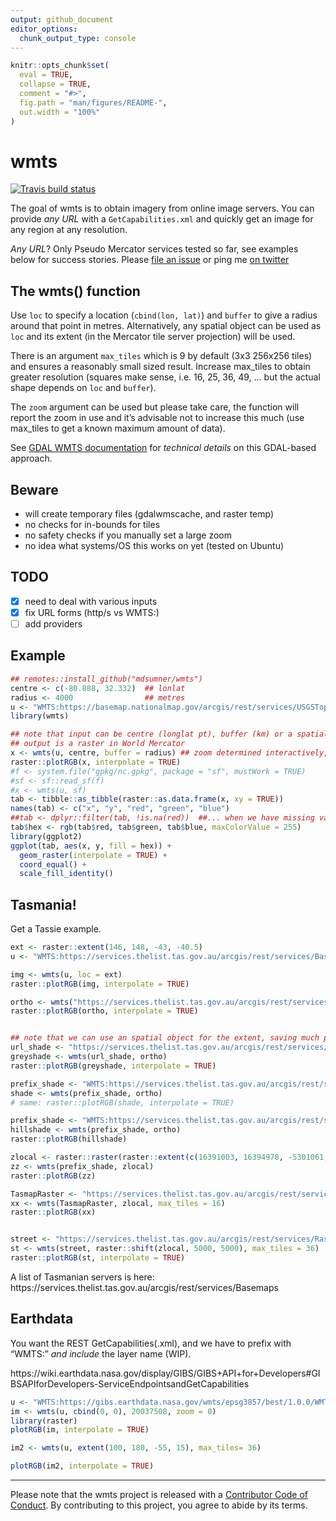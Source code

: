 ```yaml
---
output: github_document
editor_options: 
  chunk_output_type: console
---
```


<!-- README.md is generated from README.Rmd. Please edit that file -->

```r
knitr::opts_chunk$set(
  eval = TRUE,
  collapse = TRUE,
  comment = "#>",
  fig.path = "man/figures/README-",
  out.width = "100%"
)
```

# wmts

<!-- badges: start -->
[![Travis build status](https://travis-ci.org/mdsumner/wmts.svg?branch=master)](https://travis-ci.org/mdsumner/wmts)
<!-- badges: end -->

The goal of wmts is to obtain imagery from online image servers. You can provide *any URL* with a `GetCapabilities.xml` and quickly get an image for any region at any resolution. 

*Any URL*? Only Pseudo Mercator services tested so far, see examples below for success stories.  Please [file an issue]() or ping me [on twitter](https://twitter.com/mdsumner)


## The wmts() function

Use `loc` to specify a location (`cbind(lon, lat)`) and `buffer` to give a radius around that point in metres. Alternatively, any spatial object can be used as `loc` and its extent (in the Mercator tile server projection) will be used. 

There is an argument `max_tiles` which is 9 by default (3x3 256x256 tiles) and ensures a reasonably small sized result. Increase max_tiles to obtain greater resolution (squares make sense, i.e. 16, 25, 36, 49, ... but the actual shape depends on `loc` and `buffer`). 

The `zoom` argument can be used but please take care, the function will report the zoom in use and it's advisable not to increase this much (use max_tiles to get a known maximum amount of data). 

See [GDAL WMTS documentation](https://gdal.org/drivers/raster/wmts.html)  for *technical details* on this GDAL-based approach.


## Beware

* will create temporary files (gdalwmscache, and raster temp)
* no checks for in-bounds for tiles
* no safety checks if you manually set a large zoom
* no idea what systems/OS this works on yet (tested on Ubuntu)

## TODO

- [x] need to deal with various inputs 
- [x] fix URL forms (http/s vs WMTS:)
- [ ] add providers

## Example

```r
## remotes::install_github("mdsumner/wmts")
centre <- c(-80.888, 32.332)  ## lonlat
radius <- 4000                ## metres
u <- "WMTS:https://basemap.nationalmap.gov/arcgis/rest/services/USGSTopo/MapServer/WMTS/1.0.0/WMTSCapabilities.xml,layer=USGSTopo,tilematrixset=default028mm"
library(wmts)

## note that input can be centre (longlat pt), buffer (km) or a spatial object (ignore buffer)
## output is a raster in World Mercator
x <- wmts(u, centre, buffer = radius) ## zoom determined interactively, don't use a hardcoded zoom
raster::plotRGB(x, interpolate = TRUE)
#f <- system.file("gpkg/nc.gpkg", package = "sf", mustWork = TRUE)
#sf <- sf::read_sf(f)
#x <- wmts(u, sf)
tab <- tibble::as_tibble(raster::as.data.frame(x, xy = TRUE))
names(tab) <- c("x", "y", "red", "green", "blue")
##tab <- dplyr::filter(tab, !is.na(red))  ##... when we have missing values, we should drop them or rgb() will error
tab$hex <- rgb(tab$red, tab$green, tab$blue, maxColorValue = 255)
library(ggplot2)
ggplot(tab, aes(x, y, fill = hex)) +
  geom_raster(interpolate = TRUE) +
  coord_equal() +
  scale_fill_identity()
```


## Tasmania!

Get a Tassie example. 

```r
ext <- raster::extent(146, 148, -43, -40.5)
u <- "WMTS:https://services.thelist.tas.gov.au/arcgis/rest/services/Basemaps/Topographic/MapServer/WMTS/1.0.0/WMTSCapabilities.xml,layer=Basemaps_Topographic,tilematrixset=default028mm"

img <- wmts(u, loc = ext)
raster::plotRGB(img, interpolate = TRUE)

ortho <- wmts("https://services.thelist.tas.gov.au/arcgis/rest/services/Basemaps/Orthophoto/MapServer/WMTS/1.0.0/WMTSCapabilities.xml", raster::extent(147.125, 147.528, -43.054, -42.717), max_tiles = 16)
raster::plotRGB(ortho, interpolate = TRUE)


## note that we can use an spatial object for the extent, saving much pain
url_shade <- "https://services.thelist.tas.gov.au/arcgis/rest/services/Basemaps/HillshadeGrey/MapServer/WMTS/1.0.0/WMTSCapabilities.xml"
greyshade <- wmts(url_shade, ortho)
raster::plotRGB(greyshade, interpolate = TRUE)

prefix_shade <- "WMTS:https://services.thelist.tas.gov.au/arcgis/rest/services/Basemaps/HillshadeGrey/MapServer/WMTS/1.0.0/WMTSCapabilities.xml"
shade <- wmts(prefix_shade, ortho)
# same: raster::plotRGB(shade, interpolate = TRUE)

prefix_shade <- "WMTS:https://services.thelist.tas.gov.au/arcgis/rest/services/Basemaps/Hillshade/MapServer/WMTS/1.0.0/WMTSCapabilities.xml"
hillshade <- wmts(prefix_shade, ortho)
raster::plotRGB(hillshade)

zlocal <- raster::raster(raster::extent(c(16391003, 16394978, -5301061, -5298768)), crs = raster::projection(ortho))
zz <- wmts(prefix_shade, zlocal)
raster::plotRGB(zz)

TasmapRaster <- "https://services.thelist.tas.gov.au/arcgis/rest/services/Basemaps/TasmapRaster/MapServer/WMTS/1.0.0/WMTSCapabilities.xml"
xx <- wmts(TasmapRaster, zlocal, max_tiles = 16)
raster::plotRGB(xx)


street <- "https://services.thelist.tas.gov.au/arcgis/rest/services/Raster/TTSA/MapServer/WMTS/1.0.0/WMTSCapabilities.xml"
st <- wmts(street, raster::shift(zlocal, 5000, 5000), max_tiles = 36)
raster::plotRGB(st, interpolate = TRUE)

```

A list of Tasmanian servers is here: https://services.thelist.tas.gov.au/arcgis/rest/services/Basemaps



## Earthdata

You want the REST GetCapabilities(.xml), and we have to prefix with "WMTS:" *and include* the layer name (WIP).

https://wiki.earthdata.nasa.gov/display/GIBS/GIBS+API+for+Developers#GIBSAPIforDevelopers-ServiceEndpointsandGetCapabilities


```r
u <- "WMTS:https://gibs.earthdata.nasa.gov/wmts/epsg3857/best/1.0.0/WMTSCapabilities.xml,layer=MODIS_Terra_L3_Land_Surface_Temp_Monthly_Day"
im <- wmts(u, cbind(0, 0), 20037508, zoom = 0)
library(raster)
plotRGB(im, interpolate = TRUE)

im2 <- wmts(u, extent(100, 180, -55, 15), max_tiles= 36)

plotRGB(im2, interpolate = TRUE)


```
--- 

Please note that the wmts project is released with a [Contributor Code of Conduct](https://contributor-covenant.org/version/1/0/0/CODE_OF_CONDUCT.html). By contributing to this project, you agree to abide by its terms.
